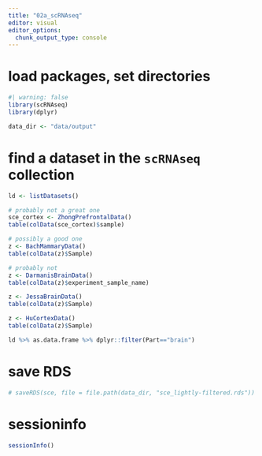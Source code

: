```yaml
---
title: "02a_scRNAseq"
editor: visual
editor_options: 
  chunk_output_type: console
---
```


# load packages, set directories

```r
#| warning: false
library(scRNAseq)
library(dplyr)

data_dir <- "data/output"
```

# find a dataset in the `scRNAseq` collection

```r
ld <- listDatasets()

# probably not a great one
sce_cortex <- ZhongPrefrontalData()
table(colData(sce_cortex)$sample)

# possibly a good one
z <- BachMammaryData()
table(colData(z)$Sample)

# probably not
z <- DarmanisBrainData()
table(colData(z)$experiment_sample_name)

z <- JessaBrainData()
table(colData(z)$Sample)

z <- HuCortexData()
table(colData(z)$Sample)

ld %>% as.data.frame %>% dplyr::filter(Part=="brain")
```

# save RDS

```r
# saveRDS(sce, file = file.path(data_dir, "sce_lightly-filtered.rds"))
```

# sessioninfo

```r
sessionInfo()
```
